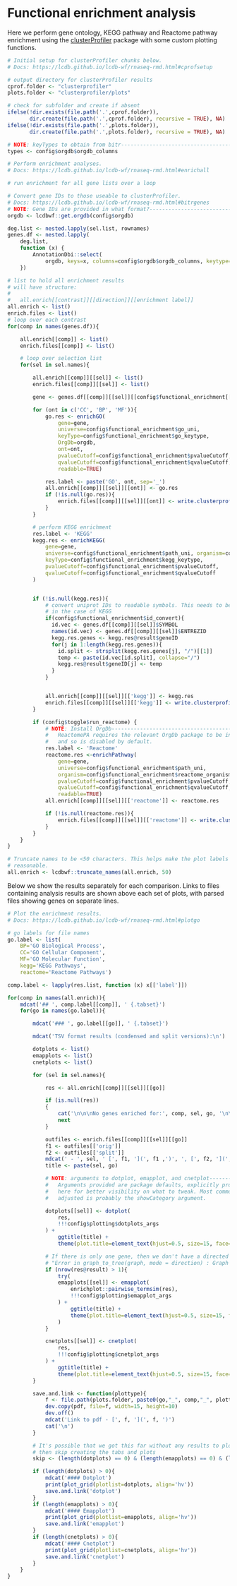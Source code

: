 # Functional enrichment analysis

Here we perform gene ontology, KEGG pathway and Reactome pathway enrichment using the
[clusterProfiler](https://bioconductor.org/packages/release/bioc/vignettes/clusterProfiler/inst/doc/clusterProfiler.html)
package with some custom plotting functions.

```r
# Initial setup for clusterProfiler chunks below.
# Docs: https://lcdb.github.io/lcdb-wf/rnaseq-rmd.html#cprofsetup

# output directory for clusterProfiler results
cprof.folder <- "clusterprofiler"
plots.folder <- "clusterprofiler/plots"

# check for subfolder and create if absent
ifelse(!dir.exists(file.path('.',cprof.folder)),
       dir.create(file.path('.',cprof.folder), recursive = TRUE), NA)
ifelse(!dir.exists(file.path('.',plots.folder)),
       dir.create(file.path('.',plots.folder), recursive = TRUE), NA)

# NOTE: keyTypes to obtain from bitr-------------------------------------------
types <- config$orgdb$orgdb_columns
```

```r
# Perform enrichment analyses.
# Docs: https://lcdb.github.io/lcdb-wf/rnaseq-rmd.html#enrichall

# run enrichment for all gene lists over a loop

# Convert gene IDs to those useable to clusterProfiler.
# Docs: https://lcdb.github.io/lcdb-wf/rnaseq-rmd.html#bitrgenes
# NOTE: Gene IDs are provided in what format?----------------------------------
orgdb <- lcdbwf::get.orgdb(config$orgdb)

deg.list <- nested.lapply(sel.list, rownames)
genes.df <- nested.lapply(
    deg.list,
    function (x) {
        AnnotationDbi::select(
            orgdb, keys=x, columns=config$orgdb$orgdb_columns, keytype=config$orgdb$keytype)
    })

# list to hold all enrichment results
# will have structure:
#
#   all.enrich[[contrast]][[direction]][[enrichment label]]
all.enrich <- list()
enrich.files <- list()
# loop over each contrast
for(comp in names(genes.df)){

    all.enrich[[comp]] <- list()
    enrich.files[[comp]] <- list()

    # loop over selection list
    for(sel in sel.names){

        all.enrich[[comp]][[sel]] <- list()
        enrich.files[[comp]][[sel]] <- list()

        gene <- genes.df[[comp]][[sel]][[config$functional_enrichment[['go_keytype']]]]

        for (ont in c('CC', 'BP', 'MF')){
            go.res <- enrichGO(
                gene=gene,
                universe=config$functional_enrichment$go_uni,
                keyType=config$functional_enrichment$go_keytype,
                OrgDb=orgdb,
                ont=ont,
                pvalueCutoff=config$functional_enrichment$pvalueCutoff,
                qvalueCutoff=config$functional_enrichment$qvalueCutoff,
                readable=TRUE)

            res.label <- paste('GO', ont, sep='_')
            all.enrich[[comp]][[sel]][[ont]] <- go.res
            if (!is.null(go.res)){
                enrich.files[[comp]][[sel]][[ont]] <- write.clusterprofiler.results(go.res, cprof.folder, paste0(res.label, '_', comp, '_', sel))
            }
        }

        # perform KEGG enrichment
        res.label <- 'KEGG'
        kegg.res <- enrichKEGG(
            gene=gene,
            universe=config$functional_enrichment$path_uni, organism=config$functional_enrichment$kegg_organism,
            keyType=config$functional_enrichment$kegg_keytype,
            pvalueCutoff=config$functional_enrichment$pvalueCutoff,
            qvalueCutoff=config$functional_enrichment$qvalueCutoff
        )


        if (!is.null(kegg.res)){
            # convert uniprot IDs to readable symbols. This needs to be done separately
            # in the case of KEGG
            if(config$functional_enrichment$id_convert){
              id.vec <- genes.df[[comp]][[sel]]$SYMBOL
              names(id.vec) <- genes.df[[comp]][[sel]]$ENTREZID
              kegg.res.genes <- kegg.res@result$geneID
              for(j in 1:length(kegg.res.genes)){
                id.split <- strsplit(kegg.res.genes[j], "/")[[1]]
                temp <- paste(id.vec[id.split], collapse="/")
                kegg.res@result$geneID[j] <- temp
              }
            }


            all.enrich[[comp]][[sel]][['kegg']] <- kegg.res
            enrich.files[[comp]][[sel]][['kegg']] <- write.clusterprofiler.results(kegg.res, cprof.folder, paste0(res.label, '_', comp, '_', sel))
        }

        if (config$toggle$run_reactome) {
            # NOTE: Install OrgDb--------------------------------------------------
            #   ReactomePA requires the relevant OrgDb package to be installed
            #   and so is disabled by default.
            res.label <- 'Reactome'
            reactome.res <-enrichPathway(
                gene=gene,
                universe=config$functional_enrichment$path_uni,
                organism=config$functional_enrichment$reactome_organism,
                pvalueCutoff=config$functional_enrichment$pvalueCutoff,
                qvalueCutoff=config$functional_enrichment$qvalueCutoff,
                readable=TRUE)
            all.enrich[[comp]][[sel]][['reactome']] <- reactome.res

            if (!is.null(reactome.res)){
                enrich.files[[comp]][[sel]][['reactome']] <- write.clusterprofiler.results(reactome.res, cprof.folder, paste0(res.label, '_', comp, '_', sel))
            }
        }
    }
}

# Truncate names to be <50 characters. This helps make the plot labels more
# reasonable.
all.enrich <- lcdbwf::truncate_names(all.enrich, 50)
```

Below we show the results separately for each comparison. Links to files
containing analysis results are shown above each set of plots, with parsed
files showing genes on separate lines.

```r
# Plot the enrichment results.
# Docs: https://lcdb.github.io/lcdb-wf/rnaseq-rmd.html#plotgo

# go labels for file names
go.label <- list(
    BP='GO Biological Process',
    CC='GO Cellular Component',
    MF='GO Molecular Function',
    kegg='KEGG Pathways',
    reactome='Reactome Pathways')

comp.label <- lapply(res.list, function (x) x[['label']])

for(comp in names(all.enrich)){
    mdcat('## ', comp.label[[comp]], ' {.tabset}')
    for(go in names(go.label)){

        mdcat('### ', go.label[[go]], ' {.tabset}')

        mdcat('TSV format results (condensed and split versions):\n')

        dotplots <- list()
        emapplots <- list()
        cnetplots <- list()

        for (sel in sel.names){

            res <- all.enrich[[comp]][[sel]][[go]]

            if (is.null(res))
            {
                cat('\n\n\nNo genes enriched for:', comp, sel, go, '\n\n\n')
                next
            }

            outfiles <- enrich.files[[comp]][[sel]][[go]]
            f1 <- outfiles[['orig']]
            f2 <- outfiles[['split']]
            mdcat(' - ', sel, ' [', f1, '](', f1 ,')', ', [', f2, '](', f2 ,')')
            title <- paste(sel, go)

            # NOTE: arguments to dotplot, emapplot, and cnetplot---------------
            #   Arguments provided are package defaults, explicitly provided
            #   here for better visibility on what to tweak. Most commonly
            #   adjusted is probably the showCategory argument.

            dotplots[[sel]] <- dotplot(
                res,
                !!!config$plotting$dotplots_args
            ) +
                ggtitle(title) +
                theme(plot.title=element_text(hjust=0.5, size=15, face='bold'))

            # If there is only one gene, then we don't have a directed graph --
            # "Error in graph_to_tree(graph, mode = direction) : Graph must be directed"
            if (nrow(res@result) > 1){
                try(
                emapplots[[sel]] <- emapplot(
                    enrichplot::pairwise_termsim(res),
                    !!!config$plotting$emapplot_args
                ) +
                    ggtitle(title) +
                    theme(plot.title=element_text(hjust=0.5, size=15, face='bold'))
                )
            }

            cnetplots[[sel]] <- cnetplot(
                res,
                !!!config$plotting$cnetplot_args
            ) +
                ggtitle(title) +
                theme(plot.title=element_text(hjust=0.5, size=15, face='bold'))
        }

        save.and.link <- function(plottype){
            f <- file.path(plots.folder, paste0(go,"_", comp,"_", plottype, ".pdf"))
            dev.copy(pdf, file=f, width=15, height=10)
            dev.off()
            mdcat('Link to pdf - [', f, '](', f, ')')
            cat('\n')
        }

        # It's possible that we got this far without any results to plot; if so
        # then skip creating the tabs and plots
        skip <- (length(dotplots) == 0) & (length(emapplots) == 0) & (length(cnetplots) == 0)

        if (length(dotplots) > 0){
            mdcat('#### Dotplot')
            print(plot_grid(plotlist=dotplots, align='hv'))
            save.and.link('dotplot')
        }
        if (length(emapplots) > 0){
            mdcat('#### Emapplot')
            print(plot_grid(plotlist=emapplots, align='hv'))
            save.and.link('emapplot')
        }
        if (length(cnetplots) > 0){
            mdcat('#### Cnetplot')
            print(plot_grid(plotlist=cnetplots, align='hv'))
            save.and.link('cnetplot')
        }
    }
}
```
